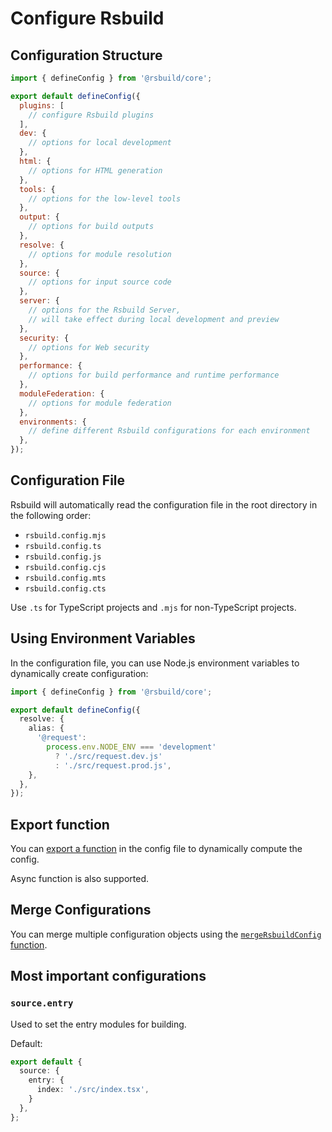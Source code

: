# Configure Rsbuild

## Configuration Structure

```js filename="rsbuild.config.ts"
import { defineConfig } from '@rsbuild/core';

export default defineConfig({
  plugins: [
    // configure Rsbuild plugins
  ],
  dev: {
    // options for local development
  },
  html: {
    // options for HTML generation
  },
  tools: {
    // options for the low-level tools
  },
  output: {
    // options for build outputs
  },
  resolve: {
    // options for module resolution
  },
  source: {
    // options for input source code
  },
  server: {
    // options for the Rsbuild Server,
    // will take effect during local development and preview
  },
  security: {
    // options for Web security
  },
  performance: {
    // options for build performance and runtime performance
  },
  moduleFederation: {
    // options for module federation
  },
  environments: {
    // define different Rsbuild configurations for each environment
  },
});
```


## Configuration File

Rsbuild will automatically read the configuration file in the root directory in the following order:
- `rsbuild.config.mjs`
- `rsbuild.config.ts`
- `rsbuild.config.js`
- `rsbuild.config.cjs`
- `rsbuild.config.mts`
- `rsbuild.config.cts`

Use `.ts` for TypeScript projects and `.mjs` for non-TypeScript projects.


## Using Environment Variables

In the configuration file, you can use Node.js environment variables to dynamically create configuration:
```ts
import { defineConfig } from '@rsbuild/core';

export default defineConfig({
  resolve: {
    alias: {
      '@request':
        process.env.NODE_ENV === 'development'
          ? './src/request.dev.js'
          : './src/request.prod.js',
    },
  },
});
```


## Export function

You can [export a function](https://rsbuild.dev/guide/basic/configure-rsbuild#export-function) in the config file to dynamically compute the config.

Async function is also supported.


## Merge Configurations

You can merge multiple configuration objects using the [`mergeRsbuildConfig` function](https://rsbuild.dev/guide/basic/configure-rsbuild#merge-configurations).


## Most important configurations

### `source.entry`

Used to set the entry modules for building.

Default:
```ts
export default {
  source: {
    entry: {
      index: './src/index.tsx',
    }
  },
};
```
